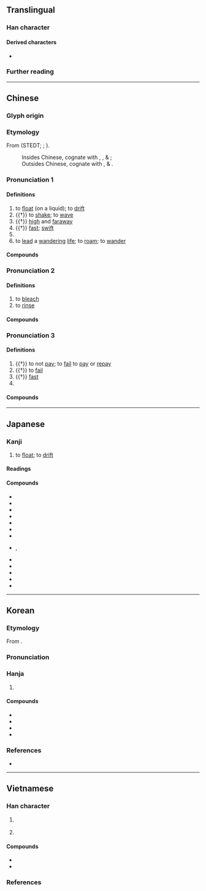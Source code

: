 {{character info}}
==Translingual==
{{stroke order|strokes=14}}

===Han character===
{{Han char|rn=85|rad=水|as=11|sn=14|four=31191|canj=EMWF|ids=⿰氵票}}

====Derived characters====
* {{l|mul|[[𡁼]], [[𨆺]], [[𨮶]], [[㵱]], [[薸]]}}

===Further reading===
{{Han ref|kx=0644.220|dkj=18102|dj=1053.010|hdz=31720.010|uh=6F02}}

----

==Chinese==
{{zh-forms|alt=𣻔,𣿖,𤄚,𠷻}}

===Glyph origin===
{{Han etym}}
{{Han compound|水|票|alt1=氵|t1=water|ls=psc}}

===Etymology===
From {{inh|zh|sit-pro|*pyaw||swim, float, raft}} (STEDT; {{zh-ref|Benedict, 1972}}; {{zh-ref|Schuessler, 2007}}). 

:Insides Chinese, cognate with {{och-l|浮|to float}}, {{och-l|柎|raft}}, {{och-l|泭}} & {{och-l|桴|raft, beam}};
:Outsides Chinese, cognate with {{cog|bo|tr='pʰyo-ba|t=swim, float, soar}}, & {{cog|kac|tr=pyau ~ byau|t=fly, float; play, shoot, as a fish}}.

===Pronunciation 1===
{{zh-pron
|m=piāo
|c=piu1
|h=pfs=phêu
|md=piĕu
|mn=ml:phiau
|w=1phiau
|mc=1
|oc=n,1
|cat=v,a
}}

====Definitions====
{{zh-hanzi}}

# to [[float]] (on a liquid); to [[drift]]
# {{†}} to [[shake]]; to [[wave]]
# {{†}} [[high]] and [[faraway]]
# {{†}} [[fast]]; [[swift]]
# {{zh-alt-form|飄|to [[drift]] (in air); to [[blow]]}}
# to [[lead]] a [[wandering]] [[life]]; to [[roam]]; to [[wander]]

====Compounds====
{{zh-der|fold=1|漂泊|漂泛|漂浮|漂海|漂流|漂兒|漂洋過海|漂移|漂游|浮漂|漂漂|流血漂鹵|眾喣漂山|漂搖|海漂杯|漂沙|漂潑|漂然|漂蕩子弟|漂送|漂洋|打水漂兒|漂金|漂淪|漂零蓬斷|漂鳥|漂蕩|漂絮|漂流物|漂沒|漂來戶|漂萍|流血漂杵|隨波漂流|髮漂|魚漂|血流漂杵}}

===Pronunciation 2===
{{zh-pron
|m=piǎo
|c=piu3
|h=pfs=
|md=piéu
|mn=tw:phiò
|w=
|mc=2
|oc=n,2
|cat=v
}}

====Definitions====
{{zh-hanzi}}

# to [[bleach]]
# to [[rinse]]

====Compounds====
{{zh-der|fold=1|漂白|漂白粉|漂染|漂洗|漂白劑|漂母進飯|漂母進食|漂母|漂布}}

===Pronunciation 3===
{{zh-pron
|m=piào
|c=piu3
|h=pfs=
|md=piéu
|mn=ml:piàu
|w=
|mc=2
|oc=n,2
|cat=v
}}

====Definitions====
{{zh-hanzi}}

# {{†}} to not [[pay]]; to [[fail]] to [[pay]] or [[repay]]
# {{†}} to [[fail]]
# {{†}} [[fast]]
# {{zh-used in|漂亮|[[beautiful]]}}

====Compounds====
{{zh-der|fold=1|漂亮|漂亮話|漂帳}}

----

==Japanese==

===Kanji===
{{ja-kanji|grade=c|rs=水11}}

# to [[float]]; to [[drift]]

====Readings====
{{ja-readings
|goon=ひょう
|kanon=ひょう
|kun=ただよ-う
}}

====Compounds====
{{der-top3|Compounds}}
* {{ja-r|漂%砂|ひょう%さ}}
* {{ja-r|漂%失|ひょう%しつ}}
* {{ja-r|漂%然|ひょう%ぜん}}
* {{ja-r|漂%着|ひょう%ちゃく}}
* {{ja-r|漂%動|ひょう%どう}}
* {{ja-r|漂%白|ひょう%はく}}
* {{ja-r|漂%泊|ひょう%はく}}
* {{ja-r|漂%々|ひょう%ひょう}}, {{ja-r|漂%漂|ひょう%ひょう}}
* {{ja-r|漂%浪|ひょう%ろう}}
* {{ja-r|漂%流|ひょう%りゅう}}
* {{ja-r|浮%漂|ふ%ひょう}}
* {{ja-r|漂%白%剤|ひょう%はく%ざい}}
* {{ja-r|漂%流%者|ひょう%りゅう%しゃ}}
{{der-bottom}}

----

==Korean==

===Etymology===
From {{der|ko|ltc|-}} {{ltc-l|漂}}. 

{{collapse|
{{hanja-sinjeung|표|phyo}}

From {{der|ko|ltc|-}} {{ltc-l|漂|id=1}}
* {{hanja-dongguk|표ᇢ|phyow}}

From {{der|ko|ltc|-}} {{ltc-l|漂|id=2}}
* {{hanja-dongguk|표ᇢ〮|phyów}}
|Historical readings
|bg=#FFFFFF}}

===Pronunciation===
{{ko-hanja-pron|표}}

===Hanja===
{{ko-hanja-search}}
{{ko-hanja|떠다니다|떠다닐|표}}

# {{hanja form of|표|to [[float]]; to [[drift]]}}

====Compounds====
{{der-top3|Compounds}}
* {{ko-l|표류|漂流}}
* {{ko-l|표박|漂泊}}
* {{ko-l|표백|漂白}}
* {{ko-l|표표|漂漂}}
{{der-bottom}}

===References===
* {{R:hanjadoc|6318}}

----

==Vietnamese==

===Han character===
{{vi-readings|rs=水11
|hanviet=phiêu-tdcndg;tdcntd;gdhn;bonet;genibrel, phiếu-gdhn;genibrel
|phienthiet=紕招 phi chiêu
|nom=xiêu-tdcndg;tdcntd;gdhn;btcn;bonet;genibrel;taberd, veo-tdcndg;gdhn;btcn;bonet;genibrel, phiêu-tdcndg;tdcntd;btcn;bonet, phều-gdhn;genibrel;bonet, phiếu-tdcntd;taberd, pheo-gdhn;bonet, phếu-genibrel;taberd, phao-tdcndg, xẻo-btcn, phịu-gdhn, phêu-bonet
}}

# {{lb|vi|only used in compounds}} {{han tu form of|phiêu|to [[float]]; to [[bleach]]}}
# {{Nom form of|xiêu|to [[slant]]; to [[sag]]; to [[slope#Verb|slope]]}}

====Compounds====
{{der-top3|Compounds}}
* {{vi-l|漂洋|phiêu dương}}
* {{vi-l|漂流|phiêu lưu}}
{{der-bottom}}

===References===
<references/>